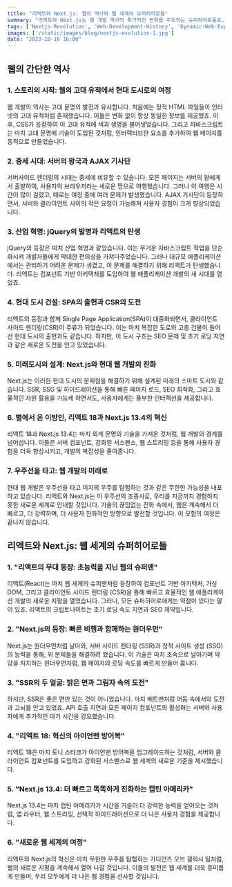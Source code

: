 ```yaml
---
title: "리액트와 Next.js: 웹의 역사와 웹 세계의 슈퍼히어로들"
summary: "리액트와 Next.js는 웹 개발 역사의 획기적인 변화를 주도하는 슈퍼히어로들로, 고대의 단순한 구조에서 시작하여 현대의 복잡한 도시 구조를 탐험하고, 미래의 미지의 가능성으로 우리를 안내합니다."
tags: ['Nextjs-Revolution', 'Web-Development-History', 'Dynamic-Web-Experience']
images: ['/static/images/blog/nextjs-evolution-1.jpg']
date: "2023-10-10 16:00"
---
```


<TOCInline toc={props.toc} asDisclosure />


## 웹의 간단한 역사
### 1. 스토리의 시작: 웹의 고대 유적에서 현대 도시로의 여정

웹 개발의 역사는 고대 문명의 발전과 유사합니다. 처음에는 정적 HTML 파일들이 인터넷의 고대 유적처럼 존재했습니다. 이들은 변화 없이 항상 동일한 정보를 제공했죠. 이후, CSS가 등장하여 이 고대 유적에 색과 생명을 불어넣었습니다. 그리고 자바스크립트는 마치 고대 문명에 기술이 도입된 것처럼, 인터랙티브한 요소를 추가하여 웹 페이지를 동적으로 만들었습니다.

### 2. 중세 시대: 서버의 왕국과 AJAX 기사단

서버사이드 렌더링의 시대는 중세에 비유할 수 있습니다. 모든 페이지는 서버의 왕에게서 출발하여, 사용자의 브라우저라는 새로운 땅으로 여행했습니다. 그러나 이 여행은 시간이 많이 걸렸고, 때로는 여정 중에 여러 문제가 발생했습니다. AJAX 기사단이 등장하면서, 서버와 클라이언트 사이의 작은 요청이 가능해져 사용자 경험이 크게 향상되었습니다.

### 3. 산업 혁명: jQuery의 발명과 리액트의 탄생

jQuery의 등장은 마치 산업 혁명과 같았습니다. 이는 무거운 자바스크립트 작업을 단순화시켜 개발자들에게 막대한 편의성을 가져다주었습니다. 그러나 대규모 애플리케이션에서는 관리하기 어려운 문제가 생겼고, 이 문제를 해결하기 위해 리액트가 탄생했습니다. 리액트는 컴포넌트 기반 아키텍처를 도입하여 웹 애플리케이션 개발의 새 시대를 열었죠.

### 4. 현대 도시 건설: SPA의 출현과 CSR의 도전

리액트의 등장과 함께 Single Page Application(SPA)이 대중화되면서, 클라이언트 사이드 렌더링(CSR)이 주류가 되었습니다. 이는 마치 복잡한 도로와 고층 건물이 들어선 현대 도시의 출현과도 같습니다. 하지만, 이 도시 구조는 SEO 문제 및 초기 로딩 지연과 같은 새로운 도전을 안고 있었습니다.

### 5. 미래도시의 설계: Next.js와 현대 웹 개발의 진화

Next.js는 이러한 현대 도시의 문제점을 해결하기 위해 설계된 미래의 스마트 도시와 같습니다. SSR, SSG 및 하이드레이션을 통해 빠른 페이지 로드, SEO 최적화, 그리고 효율적인 자원 활용을 가능케 하면서도, 사용자에게는 풍부한 인터랙션을 제공합니다.

### 6. 별에서 온 이방인, 리액트 18과 Next.js 13.4의 혁신

리액트 18과 Next.js 13.4는 마치 외계 문명의 기술을 가져온 것처럼, 웹 개발의 경계를 넘어섭니다. 이들은 서버 컴포넌트, 강화된 서스펜스, 웹 스트리밍 등을 통해 사용자 경험을 더욱 향상시키고, 개발의 복잡성을 줄여줍니다.

### 7. 우주선을 타고: 웹 개발의 미래로

현대 웹 개발은 우주선을 타고 미지의 우주를 탐험하는 것과 같은 무한한 가능성을 내포하고 있습니다. 리액트와 Next.js는 이 우주선의 조종사로, 우리를 지금까지 경험하지 못한 새로운 세계로 안내할 것입니다. 기술의 끊임없는 진화 속에서, 웹은 계속해서 더 빠르고, 더 강력하며, 더 사용자 친화적인 방향으로 발전할 것입니다. 이 모험의 여정은 끝나지 않습니다.

## 리액트와 Next.js: 웹 세계의 슈퍼히어로들

### 1. "리액트의 무대 등장: 초능력을 지닌 웹의 슈퍼맨"

리액트(React)는 마치 웹 세계의 슈퍼맨처럼 등장하여 컴포넌트 기반 아키텍처, 가상 DOM, 그리고 클라이언트 사이드 렌더링 (CSR)을 통해 빠르고 효율적인 웹 애플리케이션 개발의 새로운 지평을 열었습니다. 그러나, 모든 슈퍼히어로에게는 약점이 있다는 말이 있죠. 리액트의 크립토나이트는 초기 로딩 속도 지연과 SEO 제약입니다.

### 2. "Next.js의 등장: 빠른 비행과 함께하는 원더우먼"

Next.js는 원더우먼처럼 날아와, 서버 사이드 렌더링 (SSR)과 정적 사이트 생성 (SSG)의 능력을 통해, 위 문제들을 해결하려 했습니다. 이 기술은 마치 초속으로 날아가며 악당을 처치하는 원더우먼처럼, 웹 페이지의 로딩 속도를 빠르게 만들어 줍니다.

### 3. "SSR의 두 얼굴: 밝은 면과 그림자 속의 도전"

하지만, SSR은 좋은 면만 있는 것이 아니었습니다. 마치 배트맨처럼 어둠 속에서의 도전과 고뇌를 안고 있었죠. API 호출 지연과 모든 페이지 컴포넌트의 활성화는 서버와 사용자에게 추가적인 대기 시간을 강요했습니다.

### 4. "리액트 18: 혁신의 아이언맨 방어복"

리액트 18은 마치 토니 스타크가 아이언맨 방어복을 업그레이드하는 것처럼, 서버와 클라이언트 컴포넌트를 도입하고 강화된 서스펜스로 웹 세계의 새로운 기준을 제시했습니다.

### 5. "Next.js 13.4: 더 빠르고 똑똑하게 진화하는 캡틴 아메리카"

Next.js 13.4는 마치 캡틴 아메리카가 시간을 거슬러 더 강력한 능력을 얻어오는 것처럼, 앱 라우터, 웹 스트리밍, 선택적 하이드레이션으로 더 나은 사용자 경험을 제공합니다.

### 6. "새로운 웹 세계의 여정"

리액트와 Next.js의 혁신은 마치 무한한 우주를 탐험하는 가디언즈 오브 갤럭시 팀처럼, 웹의 새로운 지평을 계속해서 열어 나갈 것입니다. 이들의 발전은 웹 세계를 더욱 흥미롭게 만들며, 우리 모두에게 더 나은 웹 경험을 선사할 것입니다.